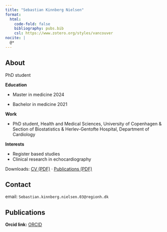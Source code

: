 ---
title: "Sebastian Kinnberg Nielsen"
format:
  html:
    code-fold: false
    bibliography: pubs.bib
    csl: https://www.zotero.org/styles/vancouver
nocite: |
  @*
---

## About {#about}

PhD student

**Education**

-   Master in medicine 2024

-   Bachelor in medicine 2021

**Work**

-   PhD student, Health and Medical Sciences, University of Copenhagen & Section of Biostatistics & Herlev-Gentofte Hospital, Department of Cardiology

**Interests**

-   Register based studies
-   Clinical research in echocardiography

Downloads: [CV (PDF)](files/cv.pdf){target="_blank"} · [Publications (PDF)](files/publications.pdf){target="_blank"}

## Contact

email: `Sebastian.kinnberg.nielsen.03@regionh.dk`

## Publications {#mypub}

**Orcid link:** [ORCID](https://orcid.org/0000-0002-3157-8468)\

::: {#refs}
:::
